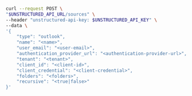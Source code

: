 ```bash REST (Create)
curl --request POST \
"$UNSTRUCTURED_API_URL/sources" \
--header "unstructured-api-key: $UNSTRUCTURED_API_KEY" \
--data \
'{
    "type": "outlook",
    "name": "<name>",
    "user_email": "<user-email>",
    "authentication_provider_url": "<authentication-provider-url>",
    "tenant": "<tenant>",
    "client_id": "<client-id>",
    "client_credential": "<client-credential>",
    "folders": "<folders>",
    "recursive": "<true|false>"
}'
```